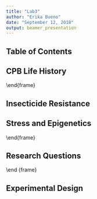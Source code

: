 ```yaml
---
title: "Lab3"
author: "Erika Bueno"
date: "September 12, 2018"
output: beamer_presentation
---
```



## Table of Contents

\begin{enumerate}[I]
\item \color{blue} CPB Life History 
\item Insecticide Resistance
\item Stress and Epigenetics
\item Research Questions
\item Experimental Design Flowchart
\end{enumerate} 

## CPB Life History

 \begin{picture}(320,250)
 \put(230,100){\includegraphics[height=2.5cm]{images.jpg}}
 \put(-30,180){\begin{minipage}[t]{1\linewidth} 
 {\begin{itemize}
 \item Complete metamorphisis (Homometabolous) 
 \item Females can lay up to 400 eggs in one season 
 \item 4 larval stages known as instars 
 \item 4th instar larvae burrow into soil where they pupate 
 \item Adults emerge from soil and find host plants
 \end{itemize}}
 \end{minipage}}
 \end{picture}
 \end{frame}
  


## Insecticide Resistance

\begin{itemize}
\item Evolved resistance to over 55 compounds
\item Resistance reported for both conventional and organic compounds
\item Mechanisms for resistance
\end {itemize}
\begin{enumerate} [I]
\item Target site mutations 
\item Increased metabolic excretion rates 
\end{enumerate}


## Stress and Epigenetics 

\begin{picture}(320,250)
\put(230,200){\includegraphics[height=1.8cm]{methyl.png}}
\put(30,180){\begin{minipage}[t]{1\linewidth} 
{Environmental factors such as stress...

\bigskip
\bigskip

may play an important role in rapid evolution of adaptive traits...

\bigskip
\bigskip

via epigenetic processes like DNA methylation}
 \end{minipage}}
 \end{picture}
 \end{frame}



## Research Questions

\begin{picture}(320,250)
\put(75,40){\includegraphics[height=3cm]{LightningCPB.jpg}}
 \put(-30,180){\begin{minipage}[t]{1\linewidth} 
 {\begin{itemize}
 \item Is the expression of stress response genes are regulated via DNA methylation?
 \item How does stress affect performance?
 \item Is there a uniform stress response among different stressor?
 \end {itemize}}
 \end{minipage}}
 \end{picture}
 \end {frame}
 
  
## Experimental Design

 \begin{picture}(320,250)
 \put(100,20){\includegraphics[height=8cm]{cpbstress.png}}
 \put(0,180){\begin{minipage}[t]{0.4\linewidth}
 {Testing the effects of temperature and insecticide resistance on performance in CPB}
 \end{minipage}}
 \end{picture}
 

 

